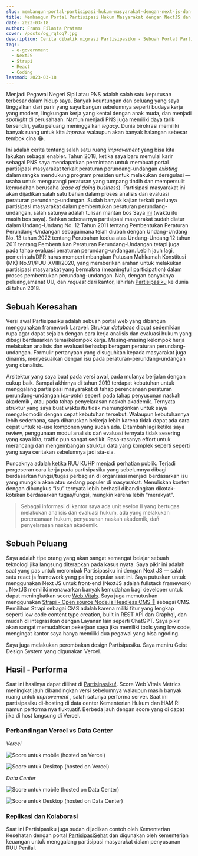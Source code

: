 ```yaml
---
slug: membangun-portal-partisipasi-hukum-masyarakat-dengan-next-js-dan-strapi
title: Membangun Portal Partisipasi Hukum Masyarakat dengan NextJS dan Strapi
date: 2023-03-18
author: Frans Filasta Pratama
cover: /posts/og_rqtoq7.jpg
description: Cerita dibalik migrasi Partisipasiku - Sebuah Portal Partisipasi masyarakat terkait isu hukum/peraturan perundang-undangan - dari laravel ke NextJS x Strapi
tags:
  - e-government
  - NextJS
  - Strapi
  - React
  - Coding
lastmod: 2023-03-18
---
```


Menjadi Pegawai Negeri Sipil atau PNS adalah salah satu keputusan terbesar dalam hidup saya. Banyak keuntungan dan peluang yang saya tinggalkan dari parir yang saya bangun sebelumnya seperti budaya kerja yang modern, lingkungan kerja yang kental dengan anak muda, dan menjadi _spotlight_ di perusahaan. Namun menjadi PNS juga memiliki daya tarik tersendiri, yaitu peluang meninggalkan _legacy_. Dunia birokrasi memiliki banyak ruang untuk kita _improve_ walaupun akan banyak halangan sebesar tembok cina 😂.

Ini adalah cerita tentang salah satu ruang _improvement_ yang bisa kita lakukan sebagai enabler. Tahun 2018, ketika saya baru memulai karir sebagai PNS saya mendapatkan permintaan untuk membuat portal partisipasi masyarakat terkait peraturan perundang-undangan _existing_ dalam rangka mendukung program presiden untuk melakukan deregulasi — usaha untuk mengurangi peraturan yang tumpang tindih dan mempersulit kemudahan berusaha (_ease of doing business_). Partisipasi masyarakat ini akan dijadikan salah satu bahan dalam proses analisis dan evaluasi peraturan perundang-undangan. Sudah banyak kajian terkait perlunya partisipasi masyarakat dalam pembentukan peraturan perundang-undangan, salah satunya adalah tulisan mantan bos Saya [ini](https://rechtsvinding.bphn.go.id/ejournal/index.php/jrv/article/view/88) (waktu itu masih bos saya). Bahkan sebenarnya partisipasi masyarakat sudah diatur dalam Undang-Undang No. 12 Tahun 2011 tentang Pembentukan Peraturan Perundang-Undangan sebagaimana telah diubah dengan Undang-Undang No. 13 tahun 2022 tentang Perubahan kedua atas Undang-Undang 12 tahun 2011 tentang Pembentukan Peraturan Perundang-Undangan tetapi juga pada tahap evaluasi peraturan perundang-undangan. Lebih jauh lagi, pemerintah/DPR harus mempertimbangkan Putusan Mahkamah Konstitusi (MK) No.91/PUU-XVIII/2020, yang memberikan arahan untuk melakukan partisipasi masyarakat yang bermakna (meaningfull participation) dalam proses pembentukan perundang-undangan. Nah, dengan banyaknya peluang,amanat UU, dan _request_ dari kantor, lahirlah [Partisipasiku](https://partisipasiku.bphn.go.id) ke dunia di tahun 2018.

## Sebuah Keresahan

Versi awal Partisipasiku adalah sebuah portal web yang dibangun menggunakan framework Laravel. Struktur _database_ dibuat sedemikian rupa agar dapat sejalan dengan cara kerja analisis dan evaluasi hukum yang dibagi berdasarkan tema/kelompok kerja. Masing-masing kelompok herja melakukan analisis dan evaluasi terhadap beragam peraturan perundang-undangan. Formulir pertanyaan yang disuguhkan kepada masyarakat juga dinamis, menyesuaikan dengan isu pada peraturan-perundang-undangan yang dianalisis.

Arsitektur yang saya buat pada versi awal, pada mulanya berjalan dengan cukup baik. Sampai akhirnya di tahun 2019 terdapat kebutuhan untuk menggalang partisipasi masyarakat di tahap perencanaan peraturan perundang-undangan (_ex-ante_) seperti pada tahap penyusunan naskah akademik , atau pada tahap penyelarasan naskah akademik. Ternyata struktur yang saya buat waktu itu tidak memungkinkan untuk saya mengakomodir dengan cepat kebutuhan tersebut. Walaupun kebutuhannya lebih sederhana, saya diharuskan bekerja lebih karena tidak dapat ada cara cepat untuk re-use komponen yang sudah ada. Ditambah lagi ketika saya review, penggunaan modul analisis dań evaluasi ternyata tidak sesering yang saya kira, traffic pun sangat sedikit. Rasa-rasanya effort untuk merancang dan mengembangan struktur data yang komplek seperti seperti yang saya ceritakan sebelumnya jadi sia-sia.

Puncaknya adalah ketika RUU KUHP menjadi perhatian publik. Terjadi pergeseran cara kerja pada partisipasiku yang sebelumnya dibagi berdasarkan fungsi/tugas perbagian di organisasi menjadi berdasarkan isu yang mungkin akan atau sedang populer di masyarakat. Menuliskan konten dengan dibungkus “isu” ternyata lebih berhasil dibandingkan dikotak-kotakan berdasarkan tugas/fungsi, mungkin karena lebih "merakyat".

> Sebagai informasi di kantor saya ada unit eselon II yang bertugas melakukan analisis dan evaluasi hukum, ada yang melakukan perencanaan hukum, penyusunan naskah akademik, dań penyelarasan naskah akademik.

## Sebuah Peluang

Saya adalah tipe orang yang akan sangat semangat belajar sebuah teknologi jika langsung diterapkan pada kasus nyata. Saya pikir ini adalah saat yang pas untuk merombak Partisipasiku ini dengan Next JS — salah satu react js framework yang paling popular saat ini. Saya putuskan untuk menggunakan Next JS untuk front-end (NextJS adalah fullstack framework) . NextJS memiliki menawarkan banyak kemudahan bagi developer untuk dapat meningkatkan score [Web Vitals](https://web.dev/vitals/). Saya juga memutuskan menggunakan [Strapi - Open source Node.js Headless CMS 🚀](https://strapi.io/) sebagai CMS. Pemilihan Strapi sebagai CMS adalah karena miliki fitur yang lengkap seperti low code content type creation, built in REST API dan Graphql, dan mudah di integrasikan dengan Layanan lain seperti ChatGPT. Saya pikir akan sangat memudahkan pekerjaan saya jika memiliki tools yang low code, mengingat kantor saya hanya memiliki dua pegawai yang bisa ngoding.

Saya juga melakukan perombakan design Partisipasiku. Saya meniru Geist Design System yang digunakan Vercel.

## Hasil - Performa

Saat ini hasilnya dapat dilihat di [Partisipasiku!](http://partisipasiku.bphn.go.id). Score Web Vitals Metrics meningkat jauh dibandingkan versi sebelumnya walaupun masih banyak ruang untuk _improvement_ , salah satunya performa server. Saat ini partisipasiku di-hosting di data center Kementerian Hukum dan HAM RI namun performa nya fluktuatif. Berbeda jauh dengan score yang di dapat jika di host langsung di Vercel.

### Perbandingan Vercel vs Data Center

_Vercel_

![Score untuk mobile (hosted on Vercel)](/media/membangun-portal-partisipasi-hukum-masyarakat-dengan-next-js-dan-strapi/core-web-vitals_vercel_1.png)

![Score untuk Desktop (hosted on Vercel)](/media/membangun-portal-partisipasi-hukum-masyarakat-dengan-next-js-dan-strapi/core-web-vitals_vercel_2.png)

_Data Center_

![Score untuk mobile (hosted on Data Center)](/media/membangun-portal-partisipasi-hukum-masyarakat-dengan-next-js-dan-strapi/core-web-vital_DC_1.png)

![Score untuk Desktop (hosted on Data Center)](/media/membangun-portal-partisipasi-hukum-masyarakat-dengan-next-js-dan-strapi/core-web-vital_DC_2.png)

### Replikasi dan Kolaborasi

Saat ini Partisipasiku juga sudah dijadikan contoh oleh Kementerian Kesehatan dengan portal [PartisipasiSehat](https://partisipasisehat.kemkes.go.id/) dan digunakan oleh kementerian keuangan untuk menggalang partisipasi masyarakat dalam penyusunan RUU Penilai.
